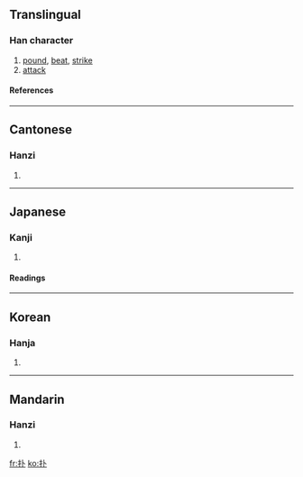 {{see|撲}}

==Translingual==
===Han character===
{{Han char|rn=64|rad=手|as=02|sn=5|four=4300<sub>0</sub>|canj=手卜 (QY)}}
# [[pound]], [[beat]], [[strike]]
# [[attack]]
====References====
{{Han ref|kx=0417.100|dkj=11779|dj=0763.110|hdz=31827.020|uh=6251|ud=25169|bh=A5B7|bd=42423}}
----
==Cantonese==
===Hanzi===
{{yue-hanzi|jyut=|y=pok3}}
# {{defn|Cantonese}}
----
==Japanese==
===Kanji===
{{ja-kanji|grade=|rs=手02}}
# {{defn|Japanese}} 
====Readings====
{{ja-readings|on=[[ほく]] (hoku), [[はく]] (haku), [[ほう]] (hō), [[ふ]] (fu)|kun=[[かるくうつ]] (karukuutsu), [[むちうつ]] (muchiutsu)}}
----
==Korean==
===Hanja===
{{ko-hanja|hangeul=복|eumhun=|rv=bok|mr=pok|y=pok}}
# {{defn|Korean}}
----
==Mandarin==
===Hanzi===
{{cmn-hanzi|tra=撲|pin=[[bū]] (bu1)|wg=pu<sup>1</sup>}}
# {{defn|Mandarin}}

[[fr:扑]]
[[ko:扑]]